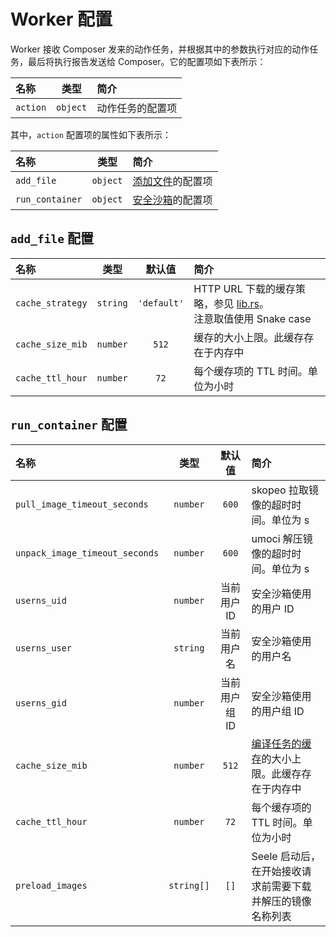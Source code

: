 # Worker 配置

Worker 接收 Composer 发来的动作任务，并根据其中的参数执行对应的动作任务，最后将执行报告发送给 Composer。它的配置项如下表所示：

| 名称     |   类型   | 简介             |
| :------- | :------: | :--------------- |
| `action` | `object` | 动作任务的配置项 |

其中，`action` 配置项的属性如下表所示：

| 名称            |   类型   | 简介                             |
| :-------------- | :------: | :------------------------------- |
| `add_file`      | `object` | [添加文件](/tasks/files)的配置项 |
| `run_container` | `object` | [安全沙箱](/tasks/judge)的配置项 |

## `add_file` 配置

| 名称             |   类型   |   默认值    | 简介                                                                                                                                                                                    |
| :--------------- | :------: | :---------: | :-------------------------------------------------------------------------------------------------------------------------------------------------------------------------------------- |
| `cache_strategy` | `string` | `'default'` | HTTP URL 下载的缓存策略，参见 [lib.rs](https://github.com/06chaynes/http-cache/blob/427438ce590aeba88ab2de6936a85bb5db4d7193/http-cache/src/lib.rs#L248)。<br />注意取值使用 Snake case |
| `cache_size_mib` | `number` |    `512`    | 缓存的大小上限。此缓存存在于内存中                                                                                                                                                      |
| `cache_ttl_hour` | `number` |    `72`     | 每个缓存项的 TTL 时间。单位为小时                                                                                                                                                       |

## `run_container` 配置

| 名称                           |    类型    |    默认值     | 简介                                                                                  |
| :----------------------------- | :--------: | :-----------: | :------------------------------------------------------------------------------------ |
| `pull_image_timeout_seconds`   |  `number`  |     `600`     | skopeo 拉取镜像的超时时间。单位为 s                                                   |
| `unpack_image_timeout_seconds` |  `number`  |     `600`     | umoci 解压镜像的超时时间。单位为 s                                                    |
| `userns_uid`                   |  `number`  |  当前用户 ID  | 安全沙箱使用的用户 ID                                                                 |
| `userns_user`                  |  `string`  |  当前用户名   | 安全沙箱使用的用户名                                                                  |
| `userns_gid`                   |  `number`  | 当前用户组 ID | 安全沙箱使用的用户组 ID                                                               |
| `cache_size_mib`               |  `number`  |     `512`     | [编译任务的缓存](/tasks/judge#cache-%E5%B1%9E%E6%80%A7)的大小上限。此缓存存在于内存中 |
| `cache_ttl_hour`               |  `number`  |     `72`      | 每个缓存项的 TTL 时间。单位为小时                                                     |
| `preload_images`               | `string[]` |     `[]`      | Seele 启动后，在开始接收请求前需要下载并解压的镜像名称列表                            |

